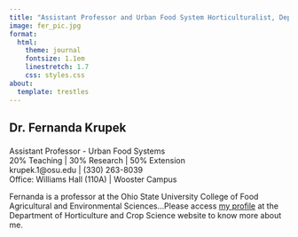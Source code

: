 ```yaml
---
title: "Assistant Professor and Urban Food System Horticulturalist, Department of Horticulture and Crop Science"
image: fer_pic.jpg
format: 
  html: 
    theme: journal
    fontsize: 1.1em
    linestretch: 1.7
    css: styles.css
about:
  template: trestles
---
```


<h2 style="font-size: 1.5em; text-align: left;">

Dr. Fernanda Krupek

</h2>

<p>

Assistant Professor - Urban Food Systems <br> 
20% Teaching \| 30% Research \| 50% Extension <br> 
krupek.1@osu.edu \| (330) 263-8039 <br>
Office: Williams Hall (110A) \| Wooster Campus

<p>

Fernanda is a professor at the Ohio State University College of Food Agricultural and Environmental Sciences...Please access [my profile](https://hcs.osu.edu/our-people/dr-fernanda-krupek) at the Department of Horticulture and Crop Science website to know more about me.
